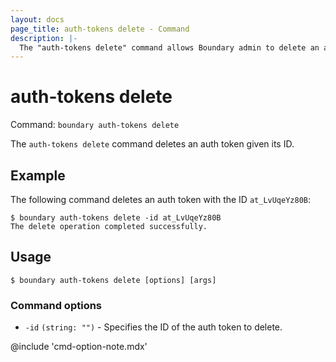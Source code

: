 ```yaml
---
layout: docs
page_title: auth-tokens delete - Command
description: |-
  The "auth-tokens delete" command allows Boundary admin to delete an auth token.
---
```


# auth-tokens delete

Command: `boundary auth-tokens delete`

The `auth-tokens delete` command deletes an auth token given its ID.

## Example

The following command deletes an auth token with the ID `at_LvUqeYz80B`:

```shell-session
$ boundary auth-tokens delete -id at_LvUqeYz80B
The delete operation completed successfully.
```

## Usage

<CodeBlockConfig hideClipboard>

```shell-session
$ boundary auth-tokens delete [options] [args]
```

</CodeBlockConfig>


### Command options

- `-id` `(string: "")` - Specifies the ID of the auth token to delete.

@include 'cmd-option-note.mdx'